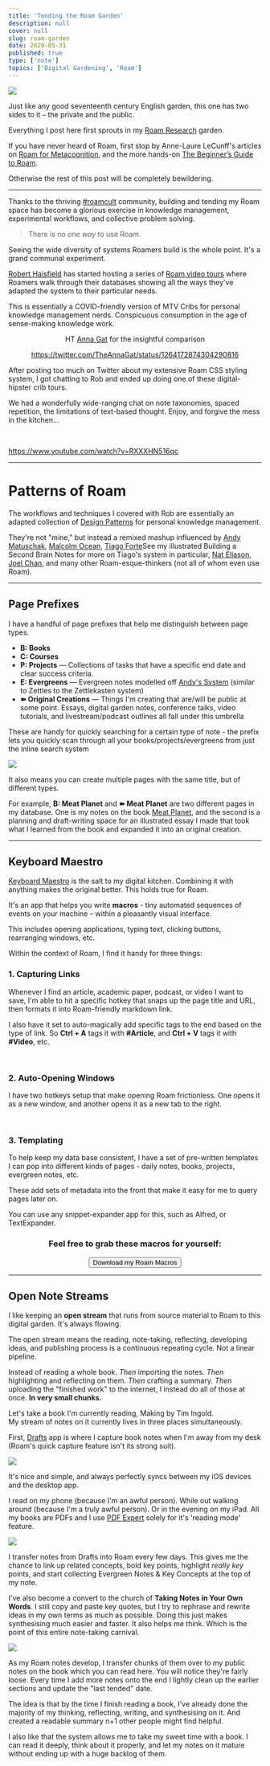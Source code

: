```yaml
---
title: 'Tending the Roam Garden'
description: null
cover: null
slug: roam-garden
date: 2020-05-31
published: true
type: ['note']
topics: ['Digital Gardening', 'Roam']
---
```



<Image src="https://res.cloudinary.com/dg3gyk0gu/image/upload/c_scale,w_580/v1590361285/maggieappleton.com/digital-gardening-theory/garden-sm-2.png" />

Just like any good seventeenth century English garden, this one has two sides to it – the private and the public.

Everything I post here first sprouts in my [Roam Research](https://roamresearch.com) garden. 

<ImageFrame alt="A screen capture of my system in Roam" src="https://res.cloudinary.com/dg3gyk0gu/image/upload/c_scale,w_1720/v1590188713/maggieappleton.com/notes/roam_theme_maggie.png" />

If you have never heard of Roam, first stop by Anne-Laure LeCunff's articles on <a href="https://nesslabs.com/roam-research">Roam for Metacognition</a>, and the more hands-on <a href="https://nesslabs.com/roam-research-beginner-guide">The Beginner’s Guide to Roam</a>.
 
Otherwise the rest of this post will be completely bewildering.

---

Thanks to the thriving <a href="https://twitter.com/hashtag/roamcult">#roamcult</a> community, building and tending my Roam space has become a glorious exercise in knowledge management, experimental workflows, and collective problem solving. 

> There is no *one way* to use Roam. 

Seeing the wide diversity of systems Roamers build is the whole point. It's a grand communal experiment.

<p><a href="https://www.influenceinsights.io/">Robert Haisfield</a> has started hosting a series of <a href="https://www.youtube.com/channel/UCWA6aNcUjK2w0Z_-0UURq_g/videos">Roam video tours</a> where Roamers walk through their databases showing all the ways they've adapted the system to their particular needs.</p>

This is essentially a COVID-friendly version of MTV Cribs for personal knowledge management nerds. Conspicuous consumption in the age of sense-making knowledge work.

<Center>

<Subtext>
HT <a href="https://twitter.com/TheAnnaGat">Anna Gat</a> for the insightful comparison
</Subtext>

https://twitter.com/TheAnnaGat/status/1264172874304290816

</Center>

<p>After posting too much on Twitter about my extensive <Link to="/painting-roam">Roam CSS styling system</Link>, I got chatting to Rob and ended up doing one of these digital-hipster crib tours.</p>

<p>We had a wonderfully wide-ranging chat on note taxonomies, spaced repetition, the limitations of text-based thought. Enjoy, and forgive the mess in the kitchen...</p>

<br />

<p>

https://www.youtube.com/watch?v=RXXXHN516qc

</p>

---

# Patterns of Roam

<p>The workflows and techniques I covered with Rob are essentially an adapted collection of <a href="https://en.wikipedia.org/wiki/Design_pattern">Design Patterns</a> for personal knowledge management.</p>

<p>They're not "mine," but instead a remixed mashup influenced by <a href="https://andymatuschak.com">Andy Matuschak</a>, <a href="https://malcolmocean.com/">Malcolm Ocean</a>, <a href="https://fortelabs.co/">Tiago Forte</a><Footnote count={2}>See my illustrated <Link to="/basb">Building a Second Brain Notes</Link> for more on Tiago's system in particular</Footnote>, <a href="https://learn.nateliason.com/">Nat Eliason</a>, <a href="http://joelchan.me/">Joel Chan</a>, and many other Roam-esque-thinkers  
(not all of whom even use Roam).</p>

---

## Page Prefixes

I have a handful of page prefixes that help me distinguish between page types.

<ul>
    <li><b>B: Books</b></li>
    <li><b>C: Courses</b></li>
    <li><b>P: Projects</b> –– Collections of tasks that have a specific end date and clear success criteria.</li>
    <li><b>E: Evergreens</b> –– Evergreen notes modelled off <a href="https://notes.andymatuschak.org/Evergreen_notes">Andy's System</a> (similar to Zettles to the Zettlekasten system)</li>
    <li><b>➽ Original Creations</b> –– Things I'm creating that are/will be public at some point. Essays, <Link to="/garden">digital garden notes</Link>, conference talks, video tutorials, and livestream/podcast outlines all fall under this umbrella</li>
</ul>

These are handy for quickly searching for a certain type of note - the prefix lets you quickly scan through all your books/projects/evergreens from just the inline search system

<Image src="https://res.cloudinary.com/dg3gyk0gu/image/upload/v1590796137/maggieappleton.com/notes/roam-garden/inlinesearch.png" />

<p>It also means you can create multiple pages with the same title, but of different types.</p>


<p>
For example, <b>B: Meat Planet</b> and <b>➽ Meat Planet</b> are two different pages in my database. One is my notes on the book <a href="https://www.ucpress.edu/book/9780520295537/meat-planet">Meat Planet</a>, and the second is a planning and draft-writing space for an <Link to="/meat-planet">illustrated essay I made</Link> that took what I learned from the book and expanded it into an original creation.
</p>

---

## Keyboard Maestro

<p><a href="https://www.keyboardmaestro.com/main/">Keyboard Maestro</a> is the salt to my digital kitchen. Combining it with anything makes the original better.  This holds true for Roam.  

It's an app that helps you write <b>macros</b> - tiny automated sequences of events on your machine – within a pleasantly visual interface.</p>

<ImageFrame src="https://res.cloudinary.com/dg3gyk0gu/image/upload/v1590954520/maggieappleton.com/notes/roam-garden/keyboardmaestro.png" />

This includes opening applications, typing text, clicking buttons, rearranging windows, etc.

Within the context of Roam, I find it handy for three things:

### 1. Capturing Links

Whenever I find an article, academic paper, podcast, or video I want to save, I'm able to hit a specific hotkey that snaps up the page title and URL, then formats it into Roam-friendly markdown link.

<ImageFrame src="https://res.cloudinary.com/dg3gyk0gu/image/upload/v1590959288/maggieappleton.com/notes/roam-garden/linkcapture.gif" />

I also have it set to auto-magically add specific tags to the end based on the type of link. So **Ctrl + A** tags it with **#Article**, and **Ctrl + V** tags it with **#Video**, etc.

<br />

### 2. Auto-Opening Windows

I have two hotkeys setup that make opening Roam frictionless. One opens it as a new window, and another opens it as a new tab to the right.

<ImageFrame src="https://res.cloudinary.com/dg3gyk0gu/image/upload/v1590958542/maggieappleton.com/notes/roam-garden/quickopen.gif" />

<br />

### 3. Templating

To help keep my data base consistent, I have a set of pre-written templates I can pop into different kinds of pages - daily notes, books, projects, evergreen notes, etc.

These add sets of metadata into the front that make it easy for me to query pages later on.

<ImageFrame src="https://res.cloudinary.com/dg3gyk0gu/image/upload/v1590959251/maggieappleton.com/notes/roam-garden/templates.gif" />

You can use any snippet-expander app for this, such as Alfred, or TextExpander.

<Center style={{marginTop: '3em'}}>

### Feel free to grab these macros for yourself:

<p><a noStyle href="https://www.dropbox.com/s/iyx4jhs7vtdlt40/Maggie%27s%20Roam%20Macros.kmmacros?dl=0"><button style={{marginTop: '1em'}}>Download my Roam Macros</button> </a></p>

</Center>

---

<!-- 
## Note Taxonomy

Here's a big picture map of my taxonomical landscape.
 -->

## Open Note Streams

I like keeping an **open stream** that runs from source material to Roam to this digital garden. It's always flowing.

The open stream means the reading, note-taking, reflecting, developing ideas, and publishing process is a continuous repeating cycle. Not a linear pipeline.

Instead of reading a whole book. *Then* importing the notes. *Then* highlighting and reflecting on them. *Then* crafting a summary. *Then* uploading the "finished work" to the internet, I instead do all of those at once.  __In very small chunks.__

<p>Let's take a book I'm currently reading, <Link to="making-anthropology">Making by Tim Ingold</Link>.<br /> My stream of notes on it currently lives in three places simultaneously.</p>

First, <a href="https://getdrafts.com/">Drafts</a> app is where I capture book notes when I'm away from my desk (Roam's quick capture feature isn't its strong suit).

<Image src="https://res.cloudinary.com/dg3gyk0gu/image/upload/v1590778121/maggieappleton.com/notes/roam-garden/bookflow_1.png" />

It's nice and simple, and always perfectly syncs between my iOS devices and the desktop app.

I read on my phone (because I'm an awful person). While out walking around (because I'm a truly awful person). Or in the evening on my iPad. All my books are PDFs and I use <a href="https://pdfexpert.com/">PDF Expert</a> solely for it's 'reading mode' feature.

<Arrow />

<Image src="https://res.cloudinary.com/dg3gyk0gu/image/upload/v1590778119/maggieappleton.com/notes/roam-garden/bookflow_2.png" />

I transfer notes from Drafts into Roam every few days. This gives me the chance to link up related concepts, bold key points, highlight _really key_  points, and start collecting Evergreen Notes & Key Concepts at the top of my note.

I've also become a convert to the church of __Taking Notes in Your Own Words__.  I still copy and paste key quotes, but I try to rephrase and rewrite ideas in my own terms as much as possible. Doing this just makes synthesising much easier and faster. It also helps me think. Which is the point of this entire note-taking carnival.

<Arrow />

<Image src="https://res.cloudinary.com/dg3gyk0gu/image/upload/v1590778119/maggieappleton.com/notes/roam-garden/bookflow_3.png" />

As my Roam notes develop, I transfer chunks of them over to my public notes on the book <Link to="making-anthropology">which you can read here</Link>. You will notice they're fairly loose. Every time I add more notes onto the end I lightly clean up the earlier sections and update the "last tended" date.

The idea is that by the time I finish reading a book, I've already done the majority of my thinking, reflecting, writing, and synthesising on it. And created a readable summary n+1 other people might find helpful.

<p>I also like that the system allows me to take my sweet time with a book. I can read it deeply, think about it properly, and let my notes on it mature without ending up with a huge backlog of them.</p>

<!-- 
### Growing Evergreens



### Spaced Repetition Seedlings


### Writing Inboxes from Twitter to Talks
 -->


<ComingSoon />



<!-- 

<Image src="https://res.cloudinary.com/dg3gyk0gu/image/upload/v1590361285/maggieappleton.com/digital-gardening-theory/garden-main.png" />


<Image src="https://res.cloudinary.com/dg3gyk0gu/image/upload/v1590361284/maggieappleton.com/digital-gardening-theory/garden-sm-1.png" />

 -->